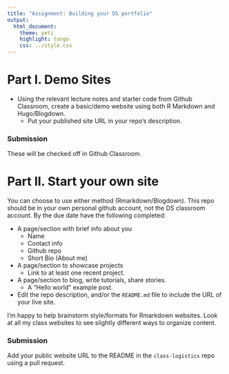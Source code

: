 ```yaml
---
title: "Assignment: Building your DS portfolio"
output:   
  html_document:
    theme: yeti
    highlight: tango
    css: ../style.css
---
```


# Part I. Demo Sites

* Using the relevant lecture notes and starter code from Github Classroom, create a basic/demo website using both R Markdown and Hugo/Blogdown.
    - Put your published site URL in your repo's description. 
    
### Submission
These will be checked off in Github Classroom. 

# Part II. Start your own site

You can choose to use either method (Rmarkdown/Blogdown). 
This repo should be in your own personal github account, not the DS classroom account. 
By the due date have the following completed: 

* A page/section with brief info about you
  - Name
  - Contact info
  - Github repo
  - Short Bio (About me)

* A page/section to showcase projects
  - Link to at least one recent project. 
  
* A page/section to blog, write tutorials, share stories. 
  - A "Hello world" example post. 

* Edit the repo description, and/or the `README.md` file to include the URL of your live site. 

I'm happy to help brainstorm style/formats for Rmarkdown websites. 
Look at all my class websites to see slightly different ways to organize content. 


### Submission

Add your public website URL to the README in the `class-logistics` repo using a pull request.


